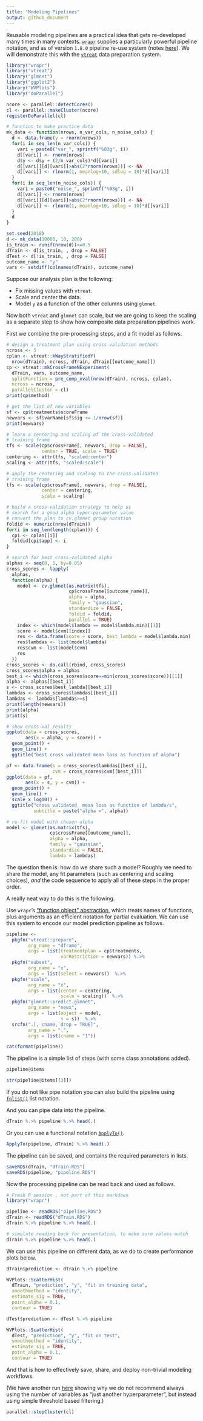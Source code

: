```yaml
---
title: "Modeling Pipelines"
output: github_document
---
```


Reusable modeling pipelines are a practical idea that gets re-developed many times in many contexts.  [`wrapr`](https://github.com/WinVector/wrapr) supplies a particularly powerful pipeline notation, and as of version `1.8.0` pipeline re-use system (notes [here](https://winvector.github.io/wrapr/articles/Function_Objects.html)).  We will demonstrate this with the [`vtreat`](https://github.com/WinVector/vtreat) data preparation system.

```r
library("wrapr")
library("vtreat")
library("glmnet")
library("ggplot2")
library("WVPlots")
library("doParallel")

ncore <- parallel::detectCores()
cl <- parallel::makeCluster(ncore)
registerDoParallel(cl)

# function to make practice data
mk_data <- function(nrows, n_var_cols, n_noise_cols) {
  d <- data.frame(y = rnorm(nrows))
  for(i in seq_len(n_var_cols)) {
    vari = paste0("var_", sprintf("%03g", i))
    d[[vari]] <- rnorm(nrows)
    d$y <- d$y + (2/n_var_cols)*d[[vari]]
    d[[vari]][d[[vari]]>abs(2*rnorm(nrows))] <- NA
    d[[vari]] <- rlnorm(1, meanlog=10, sdlog = 10)*d[[vari]]
  }
  for(i in seq_len(n_noise_cols)) {
    vari = paste0("noise_", sprintf("%03g", i))
    d[[vari]] <- rnorm(nrows)
    d[[vari]][d[[vari]]>abs(2*rnorm(nrows))] <- NA
    d[[vari]] <- rlnorm(1, meanlog=10, sdlog = 10)*d[[vari]]
  }
  d
}

set.seed(2018)
d <- mk_data(10000, 10, 200)
is_train <- runif(nrow(d))<=0.5
dTrain <- d[is_train, , drop = FALSE]
dTest <- d[!is_train, , drop = FALSE]
outcome_name <- "y"
vars <- setdiff(colnames(dTrain), outcome_name)
```

Suppose our analysis plan is the following:

* Fix missing values with `vtreat`.
* Scale and center the data.
* Model `y` as a function of the other columns using `glmnet`.

Now both `vtreat` and `glmnet` can scale, but we are going to keep the scaling
as a separate step to show how composite data preparation pipelines work.

First we combine the pre-processing steps, and a fit model as follows.

```r
# design a treatment plan using cross-validation methods
ncross <- 5
cplan <- vtreat::kWayStratifiedY(
  nrow(dTrain), ncross, dTrain, dTrain[[outcome_name]])
cp <- vtreat::mkCrossFrameNExperiment(
  dTrain, vars, outcome_name,
  splitFunction = pre_comp_xval(nrow(dTrain), ncross, cplan),
  ncross = ncross,
  parallelCluster = cl)
print(cp$method)

# get the list of new variables
sf <- cp$treatments$scoreFrame
newvars <- sf$varName[sf$sig <= 1/nrow(sf)]
print(newvars)

# learn a centering and scaling of the cross-validated 
# training frame
tfs <- scale(cp$crossFrame[, newvars, drop = FALSE], 
             center = TRUE, scale = TRUE)
centering <- attr(tfs, "scaled:center")
scaling <- attr(tfs, "scaled:scale")

# apply the centering and scaling to the cross-validated 
# training frame
tfs <- scale(cp$crossFrame[, newvars, drop = FALSE],
             center = centering,
             scale = scaling)

# build a cross-validation strategy to help us
# search for a good alpha hyper-parameter value
# convert the plan to cv.glmnet group notation
foldid <- numeric(nrow(dTrain))
for(i in seq_len(length(cplan))) {
  cpi <- cplan[[i]]
  foldid[cpi$app] <- i
}

# search for best cross-validated alpha
alphas <- seq(0, 1, by=0.05)
cross_scores <- lapply(
  alphas,
  function(alpha) {
    model <- cv.glmnet(as.matrix(tfs), 
                       cp$crossFrame[[outcome_name]],
                       alpha = alpha,
                       family = "gaussian", 
                       standardize = FALSE,
                       foldid = foldid, 
                       parallel = TRUE)
    index <- which(model$lambda == model$lambda.min)[[1]]
    score <- model$cvm[[index]]
    res <- data.frame(score = score, best_lambda = model$lambda.min)
    res$lambdas <- list(model$lambda)
    res$cvm <- list(model$cvm)
    res
  })
cross_scores <- do.call(rbind, cross_scores)
cross_scores$alpha = alphas
best_i <- which(cross_scores$score==min(cross_scores$score))[[1]]
alpha <- alphas[[best_i]]
s <- cross_scores$best_lambda[[best_i]]
lambdas <- cross_scores$lambdas[[best_i]]
lambdas <- lambdas[lambdas>=s]
print(length(newvars))
print(alpha)
print(s)

# show cross-val results
ggplot(data = cross_scores,
       aes(x = alpha, y = score)) +
  geom_point() +
  geom_line() +
  ggtitle("best cross validated mean loss as function of alpha")

pf <- data.frame(s = cross_scores$lambdas[[best_i]],
                 cvm = cross_scores$cvm[[best_i]])
ggplot(data = pf,
       aes(x = s, y = cvm)) +
  geom_point() +
  geom_line() +
  scale_x_log10() +
  ggtitle("cross validated  mean loss as function of lambda/s",
          subtitle = paste("alpha =", alpha))

# re-fit model with chosen alpha
model <- glmnet(as.matrix(tfs), 
                cp$crossFrame[[outcome_name]],
                alpha = alpha,
                family = "gaussian", 
                standardize = FALSE,
                lambda = lambdas)
```

The question then is: how do we share such a model?  Roughly we need to share the model, any fit parameters (such as centering and scaling choices), *and* the code sequence to apply all of these steps in the proper order.

A really neat way to do this is the following.

Use `wrapr`'s ["function object" abstraction](https://winvector.github.io/wrapr/articles/Function_Objects.html), which treats names of functions, plus arguments as an efficient notation for partial evaluation.  We can use this system to encode our model prediction pipeline as follows.

```r
pipeline <-
  pkgfn("vtreat::prepare",
        arg_name = "dframe", 
        args = list(treatmentplan = cp$treatments,
                    varRestriction = newvars)) %.>%
  pkgfn("subset",
        arg_name = "x",
        args = list(select = newvars))  %.>%
  pkgfn("scale",
        arg_name = "x",
        args = list(center = centering,
                    scale = scaling))  %.>%
  pkgfn("glmnet::predict.glmnet",
        arg_name = "newx",
        args = list(object = model,
                    s = s))  %.>%
  srcfn(".[, cname, drop = TRUE]",
        arg_name = ".",
        args = list(cname = "1"))

cat(format(pipeline))
```


The pipeline is a simple list of steps (with some class annotations added).  

```r
pipeline@items

str(pipeline@items[[3]])
```

If you do not like pipe notation you can also build the pipeline using [`fnlist()`](https://winvector.github.io/wrapr/reference/fnlist.html) list notation.

And you can pipe data into the pipeline.

```r
dTrain %.>% pipeline %.>% head(.)
```
 
Or you can use a functional notation [`ApplyTo()`](https://winvector.github.io/wrapr/reference/ApplyTo.html).

```r
ApplyTo(pipeline, dTrain) %.>% head(.)
```


The pipeline can be saved, and contains the required parameters in lists.

```r
saveRDS(dTrain, "dTrain.RDS")
saveRDS(pipeline, "pipeline.RDS")
```

Now the processing pipeline can be read back and used as follows.

```r
# Fresh R session , not part of this markdown
library("wrapr")

pipeline <- readRDS("pipeline.RDS")
dTrain <- readRDS("dTrain.RDS")
dTrain %.>% pipeline %.>% head(.)
```
```r
# simulate reading back for presentation, to make sure values match
dTrain %.>% pipeline %.>% head(.)
```

We can use this pipeline on different data, as we do to create performance plots below.

```r
dTrain$prediction <- dTrain %.>% pipeline

WVPlots::ScatterHist(
  dTrain, "prediction", "y", "fit on training data",
  smoothmethod = "identity",
  estimate_sig = TRUE,
  point_alpha = 0.1,
  contour = TRUE)

dTest$prediction <- dTest %.>% pipeline

WVPlots::ScatterHist(
  dTest, "prediction", "y", "fit on test",
  smoothmethod = "identity",
  estimate_sig = TRUE,
  point_alpha = 0.1,
  contour = TRUE)
```


And that is how to effectively save, share, and deploy non-trivial modeling workflows.

(We have another run [here](https://github.com/WinVector/vtreat/blob/master/extras/ModelingPipelinesH.md) showing why we do not recommend always using the number of variables as "just another hyperparameter", but instead using simple threshold based filtering.)

```r
parallel::stopCluster(cl)
```



